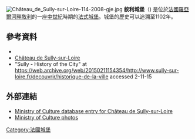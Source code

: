 [[File:Château_de_Sully-sur-Loire-114-2008-gje.jpg|thumb]]
'''敘利城堡'''（{{lang-fr|Château de Sully-sur-Loire}}) 是位於[[法國|法國]][[羅亞爾河畔敘利|羅亞爾河畔敘利]]的一座[[中世紀|中世紀]]時期的[[法式城堡|法式城堡]]。城堡的歷史可以追溯至1102年。

==參考資料==
*{{cite book
  | last = Mesqui
  | first = Jean
  | authorlink =
  | coauthors =
  | title = Chateaux-forts et fortifications en France
  | publisher = Flammarion
  | date = 1997
  | location = Paris
  | url =https://archive.org/details/chateauxfortsetf00mesq
  | doi =
  | isbn = 2-08-012271-1
  | page = [https://archive.org/details/chateauxfortsetf00mesq/page/493 493] pp }}
*[https://web.archive.org/web/20061109032522/http://www.orleanscity.com/tourisme/sully.htm Château de Sully-sur-Loire]
*"Sully - History of the City" at https://web.archive.org/web/20150211154354/http://www.sully-sur-loire.fr/decouvrir/historique-de-la-ville accessed 2-11-15

==外部連結==
{{commonscat|Château de Sully-sur-Loire}}
* [http://www.culture.gouv.fr/public/mistral/merimee_fr?ACTION=RETROUVER&FIELD_1=INSEE&VALUE_1=45315&NUMBER=4&GRP=0&REQ=%28%2845315%29%20%3aINSEE%20%29&USRNAME=nobody&USRPWD=4%24%2534P&SPEC=9&SYN=1&IMLY=&MAX1=1&MAX2=100&MAX3=100&DOM=Tous Ministry of Culture database entry for Château de Sully-sur-Loire] {{Wayback|url=http://www.culture.gouv.fr/public/mistral/merimee_fr?ACTION=RETROUVER&FIELD_1=INSEE&VALUE_1=45315&NUMBER=4&GRP=0&REQ=%28%2845315%29%20%3aINSEE%20%29&USRNAME=nobody&USRPWD=4%24%2534P&SPEC=9&SYN=1&IMLY=&MAX1=1&MAX2=100&MAX3=100&DOM=Tous |date=20120406111416 }} {{fr icon}}
* [http://www.culture.gouv.fr/public/mistral/memoire_fr?ACTION=CHERCHER&FIELD_5=LBASE&VALUE_5=IA00013383 Ministry of Culture photos] {{Wayback|url=http://www.culture.gouv.fr/public/mistral/memoire_fr?ACTION=CHERCHER&FIELD_5=LBASE&VALUE_5=IA00013383 |date=20120406111422 }} 
{{coord|47.7677|N|2.3752|E|type:landmark_region:FR-F|display=title}}
{{Authority control}}
[[Category:法國城堡|Category:法國城堡]]
{{European building-stub}}
{{France-stub}}